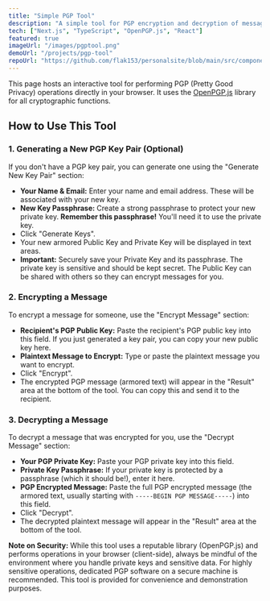 ```yaml
---
title: "Simple PGP Tool"
description: "A simple tool for PGP encryption and decryption of messages using OpenPGP.js."
tech: ["Next.js", "TypeScript", "OpenPGP.js", "React"]
featured: true
imageUrl: "/images/pgptool.png"
demoUrl: "/projects/pgp-tool"
repoUrl: "https://github.com/flak153/personalsite/blob/main/src/components/PGPTool.tsx"
---
```



This page hosts an interactive tool for performing PGP (Pretty Good Privacy) operations directly in your browser. It uses the [OpenPGP.js](https://github.com/openpgpjs/openpgpjs) library for all cryptographic functions.

<PGPTool />

## How to Use This Tool

### 1. Generating a New PGP Key Pair (Optional)
If you don't have a PGP key pair, you can generate one using the "Generate New Key Pair" section:
- **Your Name & Email:** Enter your name and email address. These will be associated with your new key.
- **New Key Passphrase:** Create a strong passphrase to protect your new private key. **Remember this passphrase!** You'll need it to use the private key.
- Click "Generate Keys".
- Your new armored Public Key and Private Key will be displayed in text areas.
- **Important:** Securely save your Private Key and its passphrase. The private key is sensitive and should be kept secret. The Public Key can be shared with others so they can encrypt messages for you.

### 2. Encrypting a Message
To encrypt a message for someone, use the "Encrypt Message" section:
- **Recipient's PGP Public Key:** Paste the recipient's PGP public key into this field. If you just generated a key pair, you can copy your new public key here.
- **Plaintext Message to Encrypt:** Type or paste the plaintext message you want to encrypt.
- Click "Encrypt".
- The encrypted PGP message (armored text) will appear in the "Result" area at the bottom of the tool. You can copy this and send it to the recipient.

### 3. Decrypting a Message
To decrypt a message that was encrypted for you, use the "Decrypt Message" section:
- **Your PGP Private Key:** Paste your PGP private key into this field.
- **Private Key Passphrase:** If your private key is protected by a passphrase (which it should be!), enter it here.
- **PGP Encrypted Message:** Paste the full PGP encrypted message (the armored text, usually starting with `-----BEGIN PGP MESSAGE-----`) into this field.
- Click "Decrypt".
- The decrypted plaintext message will appear in the "Result" area at the bottom of the tool.

**Note on Security:** While this tool uses a reputable library (OpenPGP.js) and performs operations in your browser (client-side), always be mindful of the environment where you handle private keys and sensitive data. For highly sensitive operations, dedicated PGP software on a secure machine is recommended. This tool is provided for convenience and demonstration purposes.
